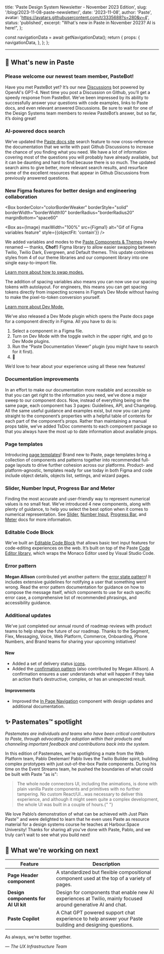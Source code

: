   title: 'Paste Design System Newsletter - November 2023 Edition',
  slug: '/blog/2023-11-08-paste-newsletter/',
  date: '2023-11-08',
  author: 'Paste',
  avatar: 'https://avatars.githubusercontent.com/t/3335688?s=280&v=4',
  status: 'published',
  excerpt: "What's new in Paste in November 2023? AI is here!",
};






  const navigationData = await getNavigationData();
  return {
    props: {
      navigationData,
    },
  };
};

<ArticleHeader
  title={meta.title}
  description={meta.description}
  date={meta.date}
  machineDate={meta.date}
  author={meta.author}
  avatar={meta.avatar}
/>

---

<contentwrapper>

<PageAside data={mdxHeadings} hideFeedback />

<ArticleContent>

## 📣 What's new in Paste

### Please welcome our newest team member, PasteBot!

<Box width="100%" display="flex" justifyContent="center">
  <Box maxWidth="500px">
    <ResponsiveImage src={Pastebot} alt="Screenshot of a Github Discussion answered by Pastebot" />
  </Box>
</Box>

Have you met PasteBot yet? It’s our new [Discussions](https://github.com/twilio-labs/paste/discussions) bot powered by OpenAI's GPT-4. Next time you post a Discussion on Github, you’ll get a speedy response from PasteBot. We’ve been impressed by its ability to successfully answer your questions with code examples, links to Paste docs, and even relevant answered Discussions. Be sure to wait for one of the Design Systems team members to review PasteBot’s answer, but so far, it’s doing great!

### AI-powered docs search

<ResponsiveImage src={DocsSearch} alt="Screenshot of the new search feature on the Paste docs site" />

We’ve updated the [Paste docs site](https://paste.twilio.design/) search feature to now cross-reference the documentation that we write with past Github Discussions to increase the chance of you finding what you need. We have a lot of information covering most of the questions you will probably have already available, but it can be daunting and hard to find because there is so much. The updated search aims to give better, more relevant search results, and resurface some of the excellent resources that appear in Github Discussions from previously answered questions.

### New Figma features for better design and engineering collaboration


<Box
  borderColor="colorBorderWeaker"
  borderStyle="solid"
  borderWidth="borderWidth10"
  borderRadius="borderRadius20"
  marginBottom="space60"
>
  <Box as={Image} maxWidth="100%" src={Figma1} alt="Gif of Figma variables feature" style={{objectFit: 'contain'}} />
</Box>

We added variables and modes to the [Paste Components & Themes](https://www.figma.com/file/l2qtpQVMmXzQPVB3rEAA8i/Paste-Components-%26-Themes?type=design&node-id=3015-46646&mode=design&t=LavBWI8WtuCpWbz0-0) (newly renamed — thanks, **Chof**!) Figma library to allow easier swapping between Twilio, Twilio Dark, Evergreen, and Default themes. This update combines styles from 4 of our theme libraries and our component library into one single easy-to-import file.

[Learn more about how to swap modes.](https://help.figma.com/hc/en-us/articles/15343816063383-Modes-for-variables#h_01H3ADKDF7JBTRV1Z5P1X1DZVE)

<ResponsiveImage src={Figma2} alt="Screenshot of spacing tokens being used in Figma" />

The addition of spacing variables also means you can now use our spacing tokens with autolayout. For engineers, this means you can get spacing tokens directly from inspecting screens in Figma’s Dev Mode without having to make the pixel-to-token conversion yourself.

[Learn more about Dev Mode.](https://help.figma.com/hc/en-us/articles/15023124644247-Guide-to-Dev-Mode)

<ResponsiveImage src={Figma3} alt="Screenshot of dev mode in Figma" />

We’ve also released a Dev Mode plugin which opens the Paste docs page for a component directly in Figma. All you have to do is:

1. Select a component in a Figma file.
2. Turn on Dev Mode with the toggle switch in the upper right, and go to Dev Mode plugins.
3. Run the “Paste Documentation Viewer” plugin (you might have to search for it first).
4. 🚀

We’d love to hear about your experience using all these new features!

### Documentation improvements

<Box width="100%" display="flex" justifyContent="center">
  <Box maxWidth="400px">
    <ResponsiveImage src={DocsImprovements} alt="Screenshot of updated Paste documentation format" />
  </Box>
</Box>

In an effort to make our documentation more readable and accessible so that you can get right to the information you need, we’ve done a major sweep to our component docs. Now, instead of everything being on the same page, each component has 3 pages: Guidelines, API, and Changelog. All the same useful guidance and examples exist, but now you can jump straight to the component’s properties with a helpful table of contents for each part of the component’s props. Rather than maintaining a manual props table, we’ve added TsDoc comments to each component package so that you always have the most up to date information about available props.

### Page templates

<Box width="100%" display="flex" justifyContent="center">
  <Box maxWidth="600px">
    <ResponsiveImage src={PageTemplates} alt="Preview of the object details page template" />
  </Box>
</Box>

Introducing [page templates](/page-templates)! Brand new to Paste, page templates bring a collection of components and patterns together into recommended full-page layouts to drive further cohesion across our platforms. Product- and platform-agnostic, templates ready for use today in both Figma and code include object details, objects list, settings, and wizard pages.

### Slider, Number Input, Progress Bar and Meter

<Box width="100%" display="flex" justifyContent="center">
  <Box maxWidth="500px">
    <ResponsiveImage src={NumberComponents} alt="Preview of the Slider, Number Input, Progress Bar, and Meter components in Figma" />
  </Box>
</Box>

Finding the most accurate and user-friendly way to represent numerical values is no small feat. We’ve introduced 4 new components, along with plenty of guidance, to help you select the best option when it comes to numerical representation. See [Slider](/components/slider), [Number Input](/components/input#input-with-number-functionality), [Progress Bar](/components/progress-bar), and [Meter](/components/meter) docs for more information.

### Editable Code Block

<ResponsiveImage src={EditableCodeBlock} alt="Paste Editable Code Block component example" />

We’ve built an [Editable Code Block](/components/editable-code-block) that allows basic text input features for code-editing experiences on the web. It’s built on top of the Paste [Code Editor library](/core/libraries/code-editor), which wraps the Monaco Editor used by Visual Studio Code.

### Error pattern

<Box width="100%" display="flex" justifyContent="center">
  <Box maxWidth="600px">
    <ResponsiveImage src={ErrorPattern} alt="Do/Dont example from the error state pattern documentation" />
  </Box>
</Box>

**Megan Allison** contributed yet another pattern: the [error state pattern](/patterns/error-state)! It includes extensive guidelines for notifying a user that something went wrong. Read the error pattern documentation for guidance on how to compose the message itself, which components to use for each specific error case, a comprehensive list of recommended phrasings, and accessibility guidance.

### Additional updates

We’ve just completed our annual round of roadmap reviews with product teams to help shape the future of our roadmap. Thanks to the Segment, Flex, Messaging, Voice, Web Platform, Commerce, Onboarding, Phone Numbers, and Brand teams for sharing your upcoming initiatives!

#### New

- Added a set of delivery status [icons](/components/icon).
- Added the [confirmation pattern](/patterns/confirmation) (also contributed by Megan Allison). A confirmation ensures a user understands what will happen if they take an action that’s destructive, complex, or has an unexpected result.

#### Improvements

- Improved the [In Page Navigation](/components/in-page-navigation) component with design updates and additional documentation.

## ✨ Pastemates™ spotlight
*Pastemates are individuals and teams who have been critical contributors to Paste, through advocating for adoption within their products and channeling important feedback and contributions back into the system.*

<Box width="100%" display="flex" justifyContent="center">
  <Box maxWidth="600px">
    <ResponsiveImage src={Pastemate1} alt="Pablo Deeleman" />
  </Box>
</Box>

In this edition of Pastemates, we're spotlighting a mate from the Web Platform team, Pablo Deeleman! Pablo lives the Twilio Builder spirit, building complex prototypes with just out-of-the-box Paste components. During his time on the Event Streams team, he pushed the boundaries of what could be built with Paste "as is":

<Blockquote>
  <BlockquoteContent>
    The whole node connectors UI, including the animations, is done with plain vanilla Paste components and primitives
    with no further tampering. No custom React/UI…was necessary to deliver this experience, and although it might seem
    quite a complex development, the whole UI was built in a couple of hours.{" "}
  </BlockquoteContent>
  <BlockquoteCitation author="Pablo Deeleman" />
</Blockquote>

<Box width="100%" display="flex" justifyContent="center">
  <Box maxWidth="600px">
    <ResponsiveImage src={Pastemate2} alt="Event streams demo screenshot" />
  </Box>
</Box>

We love Pablo’s demonstration of what can be achieved with Just Plain Paste™ and were delighted to learn that he even uses Paste as resource material for a design systems course he teaches at Harbour.Space University! Thanks for sharing all you’ve done with Paste, Pablo, and we truly can’t wait to see what you build next!

<Box marginBottom="space120" />

## 👀 What we're working on next

| Feature                                 | Description                                                                                                                                                                                    |
| --------------------------------------- | ---------------------------------------------------------------------------------------------------------------------------------------------------------------------------------------------- |
| **Page Header component**               | A standardized but flexible compositional component used at the top of a variety of pages.                                                                                                     |
| **Design components for AI UI kit**     | Design for components that enable new AI experiences at Twilio, mainly focused around generative AI and chat.                                                                                  |
| **Paste Copilot**                       | A Chat GPT powered support chat experience to help answer your Paste building and designing questions.                                                                                         |

<Box marginBottom="space120" />

As always, we're better together.

<em>— The UX Infrastructure Team</em>

</ArticleContent>

</contentwrapper>
